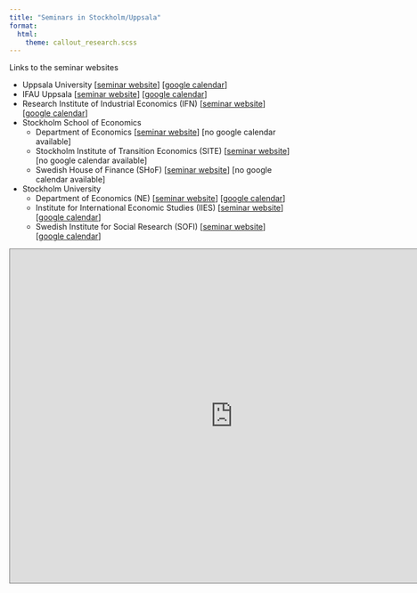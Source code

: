 ```yaml
---
title: "Seminars in Stockholm/Uppsala"
format: 
  html: 
    theme: callout_research.scss
---
```


Links to the seminar websites

* Uppsala University [[seminar website](https://www.nek.uu.se)] [[google calendar](https://calendar.google.com/calendar/embed?src=miamjrfb97q8r5p1doq32uh6e8%40group.calendar.google.com&ctz=Europe%2FStockholm)]
* IFAU Uppsala [[seminar website](https://www.ifau.se/Aktiviteter/Seminarier-vid-IFAU/)] [[google calendar](https://calendar.google.com/calendar/embed?src=uppuni.events%40gmail.com&ctz=Europe%2FStockholm)]
* Research Institute of Industrial Economics (IFN) [[seminar website](https://www.ifn.se/seminarier-och-kalender/?EventCategory=38899)] [[google calendar](https://calendar.google.com/calendar/embed?src=ifnsem%40gmail.com&ctz=Europe%2FStockholm)]
* Stockholm School of Economics 
  + Department of Economics [[seminar website](https://www.hhs.se/en/research/departments/de/calendar/)] [no google calendar available]
  + Stockholm Institute of Transition Economics (SITE) [[seminar website](https://www.hhs.se/en/Research/Institutes/site/events/?themeId=0&typeId=94&PastEvents=False)] [no google calendar available]
  + Swedish House of Finance (SHoF) [[seminar website](https://www.hhs.se/en/about-us/calendar/?senderId=56&themeId=128&typeId=175&PastEvents=False)] [no google calendar available]
* Stockholm University 
  + Department of Economics (NE) [[seminar website](https://www.su.se/nationalekonomiska-institutionen/kalender)] [[google calendar](https://www.google.com/calendar/embed?src=info@ne.su.se&ctz=Europe/Stockholm&gsessionid=OK)]
  + Institute for International Economic Studies (IIES) [[seminar website](https://www.su.se/institute-for-international-economic-studies/research/conferences-and-seminars)] [[google calendar](https://calendar.google.com/calendar/embed?src=b7s262i7e7kn5ukvv6fsc2i8j4%40group.calendar.google.com&ctz=Europe%2FStockholm)]
  + Swedish Institute for Social Research (SOFI) [[seminar website](https://www.su.se/institutet-for-social-forskning/om-institutet)] [[google calendar](https://www.google.com/calendar/embed?src=skui7mt0rjc4beqhg827p1dp9k@group.calendar.google.com)]

```{=html}
<iframe src="https://calendar.google.com/calendar/embed?title=Stockholm%20Uppsala%20Econ%20Seminars&amp;showDate=0&amp;showPrint=0&amp;showTz=0&amp;mode=AGENDA&amp;height=600&amp;wkst=2&amp;bgcolor=%23FFFFFF&amp;src=miamjrfb97q8r5p1doq32uh6e8%40group.calendar.google.com&amp;color=%23b6e5bf&amp;src=info%40ne.su.se&amp;color=%23b6e5bf&amp;src=ifnsem%40gmail.com&amp;color=%23b6e5bf&amp;src=b7s262i7e7kn5ukvv6fsc2i8j4%40group.calendar.google.com&amp;color=%23b6e5bf&amp;src=skui7mt0rjc4beqhg827p1dp9k%40group.calendar.google.com&amp;color=%234E5D6C&amp;src=uppuni.events%40gmail.com&amp;color=%23b6e5bf&amp;ctz=Europe%2FStockholm" style="border:solid 1px #777" width="800" height="600" frameborder="0" scrolling="no"></iframe>
```